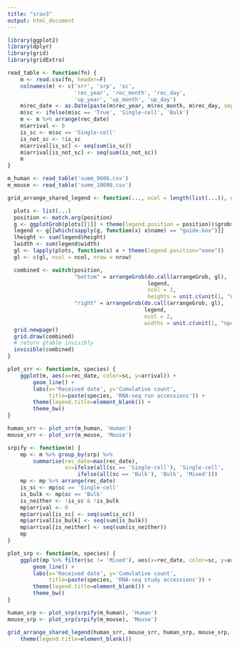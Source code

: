 ```yaml
---
title: "srav3"
output: html_document
---
```


```r
library(ggplot2)
library(dplyr)
library(grid)
library(gridExtra)
```

```r
read_table <- function(fn) {
    m <- read.csv(fn, header=F)
    colnames(m) <- c('srr', 'srp', 'sc',
                     'rec_year', 'rec_month', 'rec_day',
                     'up_year', 'up_month', 'up_day')
    m$rec_date <- as.Date(paste(m$rec_year, m$rec_month, m$rec_day, sep='.'), format='%Y.%m.%d')
    m$sc <- ifelse(m$sc == 'True', 'Single-cell', 'Bulk')
    m <- m %>% arrange(rec_date)
    m$arrival <- 0
    is_sc <- m$sc == 'Single-cell'
    is_not_sc <- !is_sc
    m$arrival[is_sc] <- seq(sum(is_sc))
    m$arrival[is_not_sc] <- seq(sum(is_not_sc))
    m
}

m_human <- read_table('summ_9606.csv')
m_mouse <- read_table('summ_10090.csv')
```

```r
grid_arrange_shared_legend <- function(..., ncol = length(list(...)), nrow = 1, position = c("bottom", "right")) {

  plots <- list(...)
  position <- match.arg(position)
  g <- ggplotGrob(plots[[1]] + theme(legend.position = position))$grobs
  legend <- g[[which(sapply(g, function(x) x$name) == "guide-box")]]
  lheight <- sum(legend$height)
  lwidth <- sum(legend$width)
  gl <- lapply(plots, function(x) x + theme(legend.position="none"))
  gl <- c(gl, ncol = ncol, nrow = nrow)

  combined <- switch(position,
                     "bottom" = arrangeGrob(do.call(arrangeGrob, gl),
                                            legend,
                                            ncol = 1,
                                            heights = unit.c(unit(1, "npc") - lheight, lheight)),
                     "right" = arrangeGrob(do.call(arrangeGrob, gl),
                                           legend,
                                           ncol = 2,
                                           widths = unit.c(unit(1, "npc") - lwidth, lwidth)))
  grid.newpage()
  grid.draw(combined)
  # return gtable invisibly
  invisible(combined)
}
```

```r
plot_srr <- function(m, species) {
    ggplot(m, aes(x=rec_date, color=sc, y=arrival)) +
        geom_line() +
        labs(x='Received date', y='Cumulative count',
             title=paste(species, 'RNA-seq run accessions')) +
        theme(legend.title=element_blank()) +
        theme_bw()
}   

human_srr <- plot_srr(m_human, 'Human')
mouse_srr <- plot_srr(m_mouse, 'Mouse')
```

```r
srpify <- function(m) {
    mp <- m %>% group_by(srp) %>%
        summarise(rec_date=max(rec_date),
                  sc=ifelse(all(sc == 'Single-cell'), 'Single-cell',
                      ifelse(all(sc == 'Bulk'), 'Bulk', 'Mixed')))
    mp <- mp %>% arrange(rec_date)
    is_sc <- mp$sc == 'Single-cell'
    is_bulk <- mp$sc == 'Bulk'
    is_neither <- !is_sc & !is_bulk
    mp$arrival <- 0
    mp$arrival[is_sc] <- seq(sum(is_sc))
    mp$arrival[is_bulk] <- seq(sum(is_bulk))
    mp$arrival[is_neither] <- seq(sum(is_neither))
    mp
}
```

```r
plot_srp <- function(m, species) {
    ggplot(mp %>% filter(sc != 'Mixed'), aes(x=rec_date, color=sc, y=arrival)) +
        geom_line() +
        labs(x='Received date', y='Cumulative count',
             title=paste(species, 'RNA-seq study accessions')) +
        theme(legend.title=element_blank()) +
        theme_bw()
}

human_srp <- plot_srp(srpify(m_human), 'Human')
mouse_srp <- plot_srp(srpify(m_mouse), 'Mouse')
```

```r
grid_arrange_shared_legend(human_srr, mouse_srr, human_srp, mouse_srp, nrow=2, ncol=2) +
    theme(legend.title=element_blank())
```
